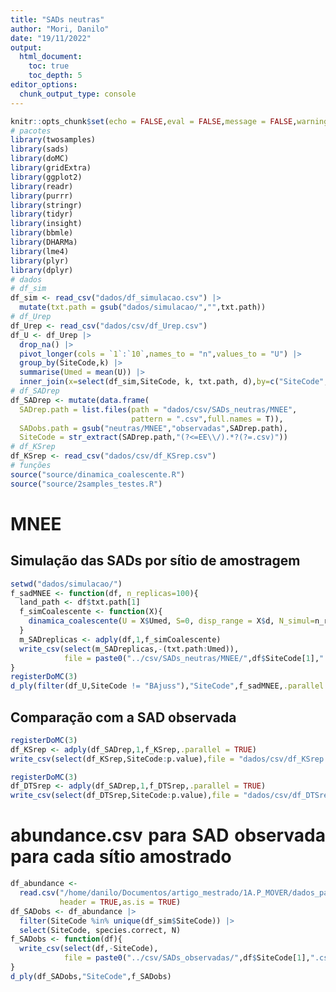 ```yaml
---
title: "SADs neutras"
author: "Mori, Danilo"
date: "19/11/2022"
output: 
  html_document:
    toc: true
    toc_depth: 5
editor_options: 
  chunk_output_type: console
---
```


<style>
body {
text-align: justify}
</style>

```r
knitr::opts_chunk$set(echo = FALSE,eval = FALSE,message = FALSE,warning = FALSE)
# pacotes
library(twosamples)
library(sads)
library(doMC)
library(gridExtra)
library(ggplot2)
library(readr)
library(purrr)
library(stringr)
library(tidyr)
library(insight)
library(bbmle)
library(DHARMa)
library(lme4)
library(plyr)
library(dplyr)
# dados
# df_sim
df_sim <- read_csv("dados/df_simulacao.csv") |> 
  mutate(txt.path = gsub("dados/simulacao/","",txt.path))
# df_Urep
df_Urep <- read_csv("dados/csv/df_Urep.csv")
df_U <- df_Urep |> 
  drop_na() |> 
  pivot_longer(cols = `1`:`10`,names_to = "n",values_to = "U") |> 
  group_by(SiteCode,k) |> 
  summarise(Umed = mean(U)) |> 
  inner_join(x=select(df_sim,SiteCode, k, txt.path, d),by=c("SiteCode","k"))
# df_SADrep
df_SADrep <- mutate(data.frame(
  SADrep.path = list.files(path = "dados/csv/SADs_neutras/MNEE",
                           pattern = ".csv",full.names = T)),
  SADobs.path = gsub("neutras/MNEE","observadas",SADrep.path),
  SiteCode = str_extract(SADrep.path,"(?<=EE\\/).*?(?=.csv)"))
# df_KSrep
df_KSrep <- read_csv("dados/csv/df_KSrep.csv")
# funções
source("source/dinamica_coalescente.R")
source("source/2samples_testes.R")
```

# MNEE

## Simulação das SADs por sítio de amostragem

```r
setwd("dados/simulacao/")
f_sadMNEE <- function(df, n_replicas=100){
  land_path <- df$txt.path[1]
  f_simCoalescente <- function(X){
    dinamica_coalescente(U = X$Umed, S=0, disp_range = X$d, N_simul=n_replicas,landscape = land_path)
  }
  m_SADreplicas <- adply(df,1,f_simCoalescente)
  write_csv(select(m_SADreplicas,-(txt.path:Umed)),
            file = paste0("../csv/SADs_neutras/MNEE/",df$SiteCode[1],".csv"))
}
registerDoMC(3)
d_ply(filter(df_U,SiteCode != "BAjuss"),"SiteCode",f_sadMNEE,.parallel = TRUE)
```

## Comparação com a SAD observada

```r
registerDoMC(3)
df_KSrep <- adply(df_SADrep,1,f_KSrep,.parallel = TRUE)
write_csv(select(df_KSrep,SiteCode:p.value),file = "dados/csv/df_KSrep.csv")
```

```r
registerDoMC(3)
df_DTSrep <- adply(df_SADrep,1,f_DTSrep,.parallel = TRUE)
write_csv(select(df_DTSrep,SiteCode:p.value),file = "dados/csv/df_DTSrep.csv")
```

# abundance.csv para SAD observada para cada sítio amostrado

```r
df_abundance <- 
  read.csv("/home/danilo/Documentos/artigo_mestrado/1A.P_MOVER/dados_para_iniciar_artigo/abundances.csv",
           header = TRUE,as.is = TRUE)
df_SADobs <- df_abundance |> 
  filter(SiteCode %in% unique(df_sim$SiteCode)) |> 
  select(SiteCode, species.correct, N)
f_SADobs <- function(df){
  write_csv(select(df,-SiteCode),
            file = paste0("../csv/SADs_observadas/",df$SiteCode[1],".csv"))
}
d_ply(df_SADobs,"SiteCode",f_SADobs)
```

